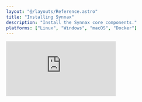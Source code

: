 ```yaml
---
layout: "@/layouts/Reference.astro"
title: "Installing Synnax"
description: "Install the Synnax core components."
platforms: ["Linux", "Windows", "macOS", "Docker"]
---
```





<iframe
  className="yt-video"
  src="https://www.youtube.com/embed/PYlPwOoucCY?si=F7Ko9i-JhPtC3E5L"
  title="YouTube video player"
  frameborder="0"
  allow="accelerometer; autoplay; clipboard-write; encrypted-media; gyroscope; picture-in-picture; web-share"
  referrerpolicy="strict-origin-when-cross-origin"
  allowfullscreen
/>

The first step to getting started with Synnax is to install two key components: the
[Console](/reference/console/get-started) and [Core](/reference/core/quick-start).

<Divider.Divider x />

## Install the Synnax Console

The Synnax Console is our primary user interface for interacting with a Synnax
deployment. We can set up visualizations to observe data, integrate and configure data
acquisition devices, and manually control actuators on our system. Here's the link to
download the latest version of the Console for your OS:

<br />
<br />
<Flex.Box direction="y" justify="center" align="center">
  <Console.DownloadButton client:load />
</Flex.Box>
<br />
<br />

After downloading and running the installer, you'll see a splash screen that looks like
this:

<Image id="console/get-started/window" client:only="react" />

### Plotting Demo Data

To make sure everything is working correctly, we'll plot some live data. Our team has a
demo Core running in the cloud that we can connect to. Head to the Core dropdown in the
top-right corner, and select the Core named `Demo`.

<Video client:only="react" id="console/clusters/switch" />

You'll see the connection status badge on the right turn blue, indicating that the
connection is healthy.

Next, click on the workspace selector in the top right corner of the screen. This will
open a dropdown menu where we can select the workspace we want to use. Choose the "Demo"
workspace. You'll see the Console automatically re-configure its layout to match the
workspace, and a new plot will appear with a live stream of data.

<Divider.Divider x />

## Installing the Core

Now that the Console is up and running, we'll install our own Synnax Core locally. The
Core is the heart of every Synnax deployment. It's where all sensor and actuator data is
stored, and it serves as a central hub where all of our devices, Consoles, and control
sequences will communicate.

<Platform.Tabs client:only="react">

<Fragment slot="Docker">

### Using Docker

<Note.Note variant="error">
  A Synnax Core within a container has an isolated runtime, which means that it's not
  currently able to access devices attached to the host machine. If you're interested in
  connecting data acquisition devices using our built-in drivers, we recommend
  installing Synnax directly on the host OS using one of the other installation methods.
</Note.Note>

The simplest way to start a Core is by using the `synnaxlabs/synnax` Docker image:

```bash
docker run -p 9090:9090 synnaxlabs/synnax --listen=localhost:9090 --mem --insecure
```

This will pull the latest version of Synnax from Docker Hub and start a Core with the
following parameters:

`-p 9090:9090` - This maps port 9090 on the host to port 9090 in the container. This
allows access to the Synnax Core from the host machine.

`--listen=localhost:9090` - This sets the address that the Core will listen on. This is
the reachable address of the Core.

`--mem` - Tells the Core to store all data in memory, which is useful for learning and
development.

`--insecure` - Tells the Core to run without TLS.

If you're interested in more details on these flags, see the
[CLI Reference](/reference/core/cli-reference).

To stop the Core, simply press `Ctrl+C` in the terminal.

</Fragment>

<Fragment slot="Linux">

### Using Linux

To start a Core on Linux, first download the latest Synnax binary by running:

<SynnaxDownloadURL os="linux" />

Then, move the binary to `/usr/local/bin`:

<SynnaxMoveCommand os="linux" />

Next, give execution permissions to the binary:

```bash
chmod +x /usr/local/bin/synnax
```

<Note.Note variant="info">
  You'll need to make sure that `/usr/local/bin` is in your `PATH` environment variable.
  You can do this temporarily by running `export PATH=$PATH:/usr/local/bin`.
</Note.Note>

Finally, start the Core:

```bash
synnax start --listen=localhost:9090 --mem --insecure
```

This will start a Core with the following parameters:

`--listen=localhost:9090` - This sets the address that the Core will listen on. This is
the reachable address of the Core.

`--mem` - Tells the Core to store all data in memory, which is useful for learning and
development.

`--insecure` - Tells the Core to run without TLS.

If you're interested in more details on these flags, see the
[CLI Reference](/reference/core/cli-reference).

To stop the Core, simply press `Ctrl+C` in the terminal.

</Fragment>

<Fragment slot="macOS">

### Using macOS

To start a Core on macOS, first download the latest Synnax binary by running:

<SynnaxDownloadURL os="macos" />

Next, move the binary to `usr/local/bin`:

<SynnaxMoveCommand os="macos" />

Then, give execution permissions to the binary:

```bash
chmod +x /usr/local/bin/synnax
```

<Note.Note variant="info">
  You'll need to make sure that `/usr/local/bin` is in your `PATH` environment variable.
  You can do this temporarily by running `export PATH=$PATH:/usr/local/bin`.
</Note.Note>

Finally, start the Core:

```bash
synnax start --listen=localhost:9090 --mem --insecure
```

This will start a Core with the following parameters:

`--listen=localhost:9090` - This sets the address that the Core will listen on. This is
the reachable address of the Core.

`--mem` - Tells the Core to store all data in memory, which is useful for learning and
development.

`--insecure` - Tells the Core to run without TLS.

If you're interested in more details on these flags, see the
[CLI Reference](/reference/core/cli-reference).

To stop the Core, simply press `Ctrl+C` in the terminal.

</Fragment>

<Fragment slot="Windows">

### Using Windows

To install the Synnax Core on Windows, download and run the latest Synnax installer.

<br />
<br />
<Flex.Box direction="y" justify="center" align="center">
  <WindowsDownloadButton />
  <small>
    Releases for other operating systems and older versions can be found on the
    <a href="https://github.com/synnaxlabs/synnax/releases"> releases page</a>.
  </small>
</Flex.Box>
<br />
<br />

To start the Core, run this:

```powershell
synnax start --listen=localhost:9090 --mem --insecure
```

This will start a Core with the following parameters:

`--listen=localhost:9090` - This sets the address that the Core will listen on. This is
the reachable address of the Core.

`--mem` - Tells the Core to store all data in memory, which is useful for learning and
development.

`--insecure` - Tells the Core to run without TLS.

If you're interested in more details on these flags, see the
[CLI Reference](/reference/core/cli-reference).

To stop the Core, simply press `Ctrl+C` in the terminal.

</Fragment>

</Platform.Tabs>

### Connecting the Console to the Core

Now that we have a Core running, we'll disconnect the Console from the demo Core and
connect it to our own. We've pre-populated the Console with a connection for the default
admin user on a local Core. To connect, head to the Core dropdown in the top-right
corner of the Console and select the Core named `Local`.

<Video client:only="react" id="console/clusters/switch" />

Again, you'll see the connection status badge on the right turn blue, indicating that
the connection is healthy. If you've changed the username or password, or removed the
connection, you'll need to re-add it. Here are the connection details:

<table>
  <tr>
    <th>Host</th>
    <td>localhost</td>
  </tr>
  <tr>
    <th>Port</th>
    <td>9090</td>
  </tr>
  <tr>
    <th>Username</th>
    <td>synnax</td>
  </tr>
  <tr>
    <th>Password</th>
    <td>seldon</td>
  </tr>
  <tr>
    <th>Secure</th>
    <td>false</td>
  </tr>
</table>

<Divider.Divider x />

## Next Steps

Now that we have a local Core running, it's time to start acquiring data from a device.
Check out our [Device Drivers](/reference/device-drivers/get-started) to start
integrating your own hardware.
